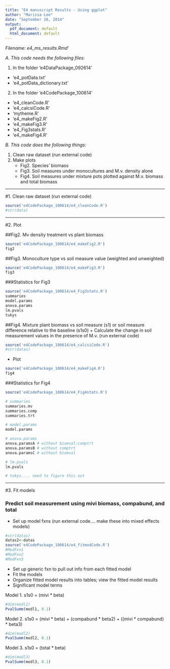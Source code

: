 ```yaml
---
title: "E4 manuscript Results - Using ggplot"
author: "Marissa Lee"
date: "September 26, 2014"
output:
  pdf_document: default
  html_document: default
---
```

*Filename: e4_ms_results.Rmd'*

*A. This code needs the following files:*  

1. In the folder 'e4DataPackage_092614'
  + 'e4_potData.txt'
  + 'e4_potData_dictionary.txt'
2. In the folder 'e4CodePackage_100614'
  + 'e4_cleanCode.R'
  + 'e4_calcsiCode.R'
  + 'mytheme.R'
  + 'e4_makeFig2.R'
  + 'e4_makeFig3.R'
  + 'e4_Fig3stats.R'
  + 'e4_makeFig4.R'

*B. This code does the following things:*  

1. Clean raw dataset (run external code)
2. Make plots
    + Fig2. Species' biomass
    + Fig3. Soil measures under monocultures and M.v. density alone
    + Fig4. Soil measures under mixture pots plotted against M.v. biomass and total biomass


*******************

#1. Clean raw dataset (run external code)
```r
source('e4CodePackage_100614/e4_cleanCode.R')
#str(data)
```

*******************

#2. Plot  

##Fig2. Mv density treatment vs plant biomass
```r
source('e4CodePackage_100614/e4_makeFig2.R')
fig2
```

##Fig3. Monoculture type vs soil measure value (weighted and unweighted)
```r
source('e4CodePackage_100614/e4_makeFig3.R')
fig3
```

###Statistics for Fig3
```r
source('e4CodePackage_100614/e4_Fig3stats.R')
summaries
model.params
anova.params
lm.pvals
tukys
```


##Fig4. Mixture plant biomass vs soil measure (s1) or soil measure difference relative to the baseline (s1s0) 
+ Calculate the change in soil measurement values in the presence of M.v. (run external code)
```r
source('e4CodePackage_100614/e4_calcsiCode.R')
#str(datas)
```

+ Plot
```r
source('e4CodePackage_100614/e4_makeFig4.R')
fig4
```

###Statistics for Fig4
```r
source('e4CodePackage_100614/e4_Fig4stats.R')

# summaries
summaries.mv
summaries.comp
summaries.trt

# model.params
model.params

# anova.params
anova.paramsA # without biomval:comptrt
anova.paramsB # without comptrt
anova.paramsC # without biomval

# lm.pvals
lm.pvals

# tukys.... need to figure this out

```

*******************

#3. Fit models 

### Predict soil measurement using mivi biomass, compabund, and total
+ Set up model fxns (run external code.... make these into mixed effects models)  
```r
#str(datas)
datas2<-datas
source('e4CodePackage_100614/e4_fitmodCode.R')
#ModFxn1
#ModFxn2
#ModFxn3
```
+ Set up generic fxn to pull out info from each fitted model 
+ Fit the models  
+ Organize fitted model results into tables; view the fitted model results
+ Significant model terms

Model 1. s1s0 = (mivi * beta)  
```r
#dim(modl1)
PvalSumm(modl1, 0.1)
```
  
Model 2. s1s0 = (mivi * beta) + (compabund * beta2) + ((mivi * compabund) * beta3)  
```r
#dim(modl2)
PvalSumm(modl2, 0.1)
```
  
Model 3. s1s0 = (total * beta)  
```r
#dim(modl3)
PvalSumm(modl3, 0.1)
```









